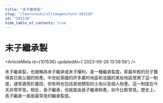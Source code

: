 ```yaml
---
title: "末子繼承製"
slug: "/learn/wiki/ultimogeniture-101536"
id: "101536"
hide_table_of_contents: true
---
```



# 末子繼承製

<ArticleMeta id={101536} updatedAt={'2023-09-26 13:58:58'} />
<div className='border-solid border-b border-t-0 my-4 border-[var(--ifm-color-gray-300)]' />

末子繼承製，也被稱為末子繼承或末子權利，是一種繼承製度，即最年輕的兒子獲得其已故父親的財產。中世紀英國的許多農村地區和法國的某些地區使用了這一制度，通常適用於農田，但有時也包括其他類型的土地以及個人財產。這一制度在今天非常罕見。相反，長子繼承，也就是由長子繼承財產，如今比較常見。歷史上，長子繼承一直是最常見的繼承製度。
